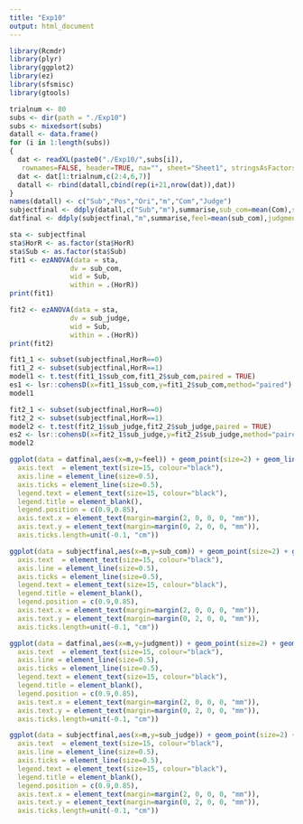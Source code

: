 ```yaml
---
title: "Exp10"
output: html_document
---
```

```r
library(Rcmdr)
library(plyr)
library(ggplot2)
library(ez)
library(sfsmisc)
library(gtools)
```

```r
trialnum <- 80
subs <- dir(path = "./Exp10")
subs <- mixedsort(subs)
datall <- data.frame()
for (i in 1:length(subs))
{
  dat <- readXL(paste0("./Exp10/",subs[i]),
   rownames=FALSE, header=TRUE, na="", sheet="Sheet1", stringsAsFactors=TRUE)
  dat <- dat[1:trialnum,c(2:4,6,7)]
  datall <- rbind(datall,cbind(rep(i+21,nrow(dat)),dat))
}
names(datall) <- c("Sub","Pos","Ori","m","Com","Judge")
subjectfinal <- ddply(datall,c("Sub","m"),summarise,sub_com=mean(Com),sub_judge=mean(Judge))
datfinal <- ddply(subjectfinal,"m",summarise,feel=mean(sub_com),judgment=mean(sub_judge),feel_se=sd(sub_com)/sqrt(25),judgment_se=sd(sub_judge)/sqrt(25))
```

```r
sta <- subjectfinal
sta$HorR <- as.factor(sta$HorR)
sta$Sub <- as.factor(sta$Sub)
fit1 <- ezANOVA(data = sta,
               dv = sub_com,
               wid = Sub,
               within = .(HorR))
print(fit1)

fit2 <- ezANOVA(data = sta,
               dv = sub_judge,
               wid = Sub,
               within = .(HorR))
print(fit2)

fit1_1 <- subset(subjectfinal,HorR==0)
fit1_2 <- subset(subjectfinal,HorR==1)
model1 <- t.test(fit1_1$sub_com,fit1_2$sub_com,paired = TRUE)
es1 <- lsr::cohensD(x=fit1_1$sub_com,y=fit1_2$sub_com,method="paired")
model1

fit2_1 <- subset(subjectfinal,HorR==0)
fit2_2 <- subset(subjectfinal,HorR==1)
model2 <- t.test(fit2_1$sub_judge,fit2_2$sub_judge,paired = TRUE)
es2 <- lsr::cohensD(x=fit2_1$sub_judge,y=fit2_2$sub_judge,method="paired")
model2
```

```r
ggplot(data = datfinal,aes(x=m,y=feel)) + geom_point(size=2) + geom_line(size=1) + geom_errorbar(aes(ymin=feel-feel_se, ymax=feel+feel_se), width=0.15,size=1) + ylab("Subjective rating") + xlab("Value of parameter m")+ coord_cartesian(xlim=c(0,8),ylim=c(1, 5)) + scale_y_continuous(breaks=seq(1, 5, 1),expand=c(0,0)) + scale_x_continuous(breaks=seq(0, 8, 1)) + theme_bw() + theme(axis.title = element_text(size=15, colour="black"),
  axis.text  = element_text(size=15, colour="black"),
  axis.line = element_line(size=0.5),
  axis.ticks = element_line(size=0.5),
  legend.text = element_text(size=15, colour="black"),
  legend.title = element_blank(),
  legend.position = c(0.9,0.85),
  axis.text.x = element_text(margin=margin(2, 0, 0, 0, "mm")),
  axis.text.y = element_text(margin=margin(0, 2, 0, 0, "mm")),
  axis.ticks.length=unit(-0.1, "cm"))
```

```r
ggplot(data = subjectfinal,aes(x=m,y=sub_com)) + geom_point(size=2) + geom_line(size=1) + ylab("Subjective rating") + xlab("Value of parameter m")+ coord_cartesian(xlim=c(0,8),ylim=c(1, 5)) + scale_y_continuous(breaks=seq(1, 5, 1),expand=c(0,0)) + scale_x_continuous(breaks=seq(0, 8, 1)) + theme_bw() + facet_wrap(~Sub) + theme(axis.title = element_text(size=15, colour="black"),
  axis.text  = element_text(size=15, colour="black"),
  axis.line = element_line(size=0.5),
  axis.ticks = element_line(size=0.5),
  legend.text = element_text(size=15, colour="black"),
  legend.title = element_blank(),
  legend.position = c(0.9,0.85),
  axis.text.x = element_text(margin=margin(2, 0, 0, 0, "mm")),
  axis.text.y = element_text(margin=margin(0, 2, 0, 0, "mm")),
  axis.ticks.length=unit(-0.1, "cm"))
```

```r
ggplot(data = datfinal,aes(x=m,y=judgment)) + geom_point(size=2) + geom_line(size=1) + geom_errorbar(aes(ymin=judgment-judgment_se, ymax=judgment+judgment_se), width=0.15,size=1) + ylab("Probability of being judged as human") + xlab("Value of parameter m")+ coord_cartesian(xlim=c(0,8),ylim=c(0, 1)) + scale_y_continuous(breaks=seq(0, 1, 0.1),expand=c(0,0)) + scale_x_continuous(breaks=seq(0, 8, 1)) + theme_bw() + theme(axis.title = element_text(size=15, colour="black"),
  axis.text  = element_text(size=15, colour="black"),
  axis.line = element_line(size=0.5),
  axis.ticks = element_line(size=0.5),
  legend.text = element_text(size=15, colour="black"),
  legend.title = element_blank(),
  legend.position = c(0.9,0.85),
  axis.text.x = element_text(margin=margin(2, 0, 0, 0, "mm")),
  axis.text.y = element_text(margin=margin(0, 2, 0, 0, "mm")),
  axis.ticks.length=unit(-0.1, "cm"))
```

```r
ggplot(data = subjectfinal,aes(x=m,y=sub_judge)) + geom_point(size=2) + geom_line(size=1) + ylab("Probability of being judged as human") + xlab("Value of parameter m")+ coord_cartesian(xlim=c(0,8),ylim=c(0, 1)) + scale_y_continuous(breaks=seq(0, 1, 0.1),expand=c(0,0)) + scale_x_continuous(breaks=seq(0, 8, 1)) + theme_bw() + facet_wrap(~Sub) + theme(axis.title = element_text(size=15, colour="black"),
  axis.text  = element_text(size=15, colour="black"),
  axis.line = element_line(size=0.5),
  axis.ticks = element_line(size=0.5),
  legend.text = element_text(size=15, colour="black"),
  legend.title = element_blank(),
  legend.position = c(0.9,0.85),
  axis.text.x = element_text(margin=margin(2, 0, 0, 0, "mm")),
  axis.text.y = element_text(margin=margin(0, 2, 0, 0, "mm")),
  axis.ticks.length=unit(-0.1, "cm"))
```